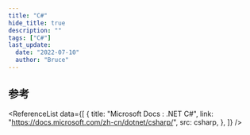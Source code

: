 ```yaml
---
title: "C#"
hide_title: true
description: ""
tags: ["C#"]
last_update:
  date: "2022-07-10"
  author: "Bruce"
---
```



<FeatureIcon src={csharp} title="C#" />
<LinkList
  data={[
    {
      title: "搭建环境",
      link: "/docs/csharp/environment",
      src: csharp,
    },
    {
      title: "String",
      link: "/docs/csharp/string",
      src: csharp,
    },
    {
      title: "GUID",
      link: "/docs/csharp/guid",
      src: csharp,
    },
  ]}
/>

## 参考

<ReferenceList
  data={[
    {
      title: "Microsoft Docs : .NET C#",
      link: "https://docs.microsoft.com/zh-cn/dotnet/csharp/",
      src: csharp,
    },
  ]}
/>
